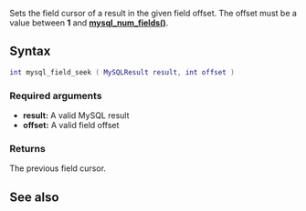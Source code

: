 <pageclass class="#AA7592" subcaption="MTA-MySQL Module"></pageclass>

{{ModuleFunction|MTA-MySQL}}
Sets the field cursor of a result in the given field offset. The offset must be a value between '''1''' and '''[[/Modules/MTA-MySQL/mysql_num_fields.md|mysql_num_fields()]]'''.

==Syntax==
<syntaxhighlight lang="lua">
int mysql_field_seek ( MySQLResult result, int offset )
</syntaxhighlight>
===Required arguments===
* '''result:''' A valid MySQL result
* '''offset:''' A valid field offset

===Returns===
The previous field cursor.

==See also==
{{Modules/MTA-MySQL/Result_functions}}